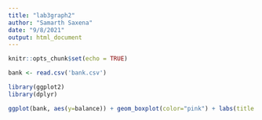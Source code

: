 ```yaml
---
title: "lab3graph2"
author: "Samarth Saxena"
date: "9/8/2021"
output: html_document
---
```


```r
knitr::opts_chunk$set(echo = TRUE)
```

```r
bank <- read.csv('bank.csv')
```
```r
library(ggplot2)
library(dplyr)

ggplot(bank, aes(y=balance)) + geom_boxplot(color="pink") + labs(title = "Bank Balances") + theme(plot.title = element_text(hjust = 0.5))
```

